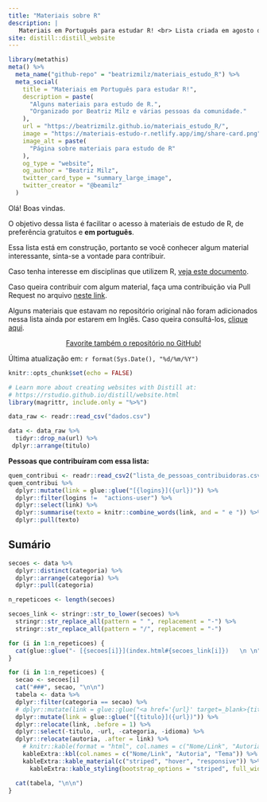 ```yaml
---
title: "Materiais sobre R"
description: |
   Materiais em Português para estudar R! <br> Lista criada em agosto de 2018, e organizada por [Beatriz Milz](https://beatrizmilz.com/about.html) e [várias pessoas da comunidade](https://github.com/beatrizmilz/materiais_estudo_R/graphs/contributors). <br> Ilustração por [Allison Horst](https://github.com/allisonhorst/stats-illustrations)!
site: distill::distill_website
---
```

```r
library(metathis)
meta() %>%
  meta_name("github-repo" = "beatrizmilz/materiais_estudo_R") %>% 
  meta_social(
    title = "Materiais em Português para estudar R!",
    description = paste(
      "Alguns materiais para estudo de R.",
      "Organizado por Beatriz Milz e várias pessoas da comunidade."
    ),
    url = "https://beatrizmilz.github.io/materiais_estudo_R/",
    image = "https://materiais-estudo-r.netlify.app/img/share-card.png",
    image_alt = paste(
      "Página sobre materiais para estudo de R"
    ),
    og_type = "website",
    og_author = "Beatriz Milz",
    twitter_card_type = "summary_large_image",
    twitter_creator = "@beamilz"
  )
```
Olá! Boas vindas.

O objetivo dessa lista é facilitar o acesso à materiais de estudo de R, de preferência gratuitos e **em português**. 

Essa lista está em construção, portanto se você conhecer algum material interessante, sinta-se a vontade para contribuir.

Caso tenha interesse em  disciplinas que utilizem R, [veja este documento](https://github.com/beatrizmilz/materiais_estudo_R/blob/master/disciplinas.md).

Caso queira contribuir com algum material, faça uma contribuição via Pull Request no arquivo [neste link](https://github.com/beatrizmilz/materiais_estudo_R/blob/master/inst/dados.csv).

Alguns materiais que estavam no repositório original não foram adicionados nessa lista ainda por estarem em Inglês. Caso queira consultá-los, [clique aqui](https://github.com/beatrizmilz/materiais_estudo_R).

<center>
<!-- Place this tag where you want the button to render. -->
<!-- Place this tag where you want the button to render. -->
<a class="github-button" href="https://github.com/beatrizmilz/materiais_estudo_R" data-icon="octicon-star" data-size="large" data-show-count="true" aria-label="Star beatrizmilz/materiais_estudo_R on GitHub">Favorite também o repositório no GitHub!</a>
</center>

Última atualização em: `r format(Sys.Date(), "%d/%m/%Y")`


```r
knitr::opts_chunk$set(echo = FALSE)

# Learn more about creating websites with Distill at:
# https://rstudio.github.io/distill/website.html
library(magrittr, include.only = "%>%")
```

```r
data_raw <- readr::read_csv("dados.csv")

data <- data_raw %>% 
  tidyr::drop_na(url) %>% 
 dplyr::arrange(titulo)
```


**Pessoas que contribuíram com essa lista:** 


```r
quem_contribui <- readr::read_csv2("lista_de_pessoas_contribuidoras.csv")
quem_contribui %>% 
  dplyr::mutate(link = glue::glue("[{logins}]({url})")) %>% 
  dplyr::filter(logins !=  "actions-user") %>% 
  dplyr::select(link) %>% 
  dplyr::summarise(texto = knitr::combine_words(link, and = " e ")) %>% 
  dplyr::pull(texto)
```

## Sumário

```r
secoes <- data %>% 
  dplyr::distinct(categoria) %>% 
  dplyr::arrange(categoria) %>% 
  dplyr::pull(categoria)

n_repeticoes <- length(secoes)

secoes_link <- stringr::str_to_lower(secoes) %>% 
  stringr::str_replace_all(pattern = " ", replacement = "-") %>% 
  stringr::str_replace_all(pattern = "/", replacement = "-")

for (i in 1:n_repeticoes) {
  cat(glue::glue("- [{secoes[i]}](index.html#{secoes_link[i]})   \n \n"))
}
```

```r
for (i in 1:n_repeticoes) {
  secao <- secoes[i]
  cat("###", secao, "\n\n")
  tabela <- data %>% 
  dplyr::filter(categoria == secao) %>% 
  # dplyr::mutate(link = glue::glue("<a href='{url}' target=_blank>{titulo}</a>")) %>% 
  dplyr::mutate(link = glue::glue("[{titulo}]({url})")) %>% 
  dplyr::relocate(link, .before = 1) %>% 
  dplyr::select(-titulo, -url, -categoria, -idioma) %>% 
  dplyr::relocate(autoria, .after = link) %>% 
    # knitr::kable(format = "html", col.names = c("Nome/Link", "Autoria", "Tema"))  %>%
    kableExtra::kbl(col.names = c("Nome/Link", "Autoria", "Tema")) %>% 
    kableExtra::kable_material(c("striped", "hover", "responsive")) %>% 
      kableExtra::kable_styling(bootstrap_options = "striped", full_width = TRUE)

  cat(tabela, "\n\n")
}
```






<!-- Place this tag in your head or just before your close body tag. -->
<script async defer src="https://buttons.github.io/buttons.js"></script>
